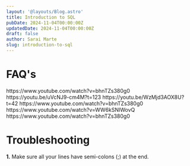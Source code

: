 ```yaml
---
layout: '@layouts/Blog.astro'
title: Introduction to SQL
pubDate: 2024-11-04T00:00:00Z  
updatedDate: 2024-11-04T00:00:00Z 
draft: false
author: Sarai Marte
slug: introduction-to-sql
---
```



# FAQ's

<FAQ question = "How to import a database schema into MySQL Workbench?">
https://www.youtube.com/watch?v=bhnTZs380g0
</FAQ>

<FAQ question = "How to work with unrelated data in Tableau? / How to upload multiple csv files and visualize their data in one workbook?">
https://youtu.be/uVcNJ9-cm4M?t=123
</FAQ>


<FAQ question = "How to write sql queries in MySQL Workbench">
https://youtu.be/WzMjd3AOX8U?t=42
</FAQ>


<FAQ question = "How to show country name/label on map?">
https://www.youtube.com/watch?v=bhnTZs380g0
</FAQ>

<FAQ question = "How to add dollar signs to your labels?">
https://www.youtube.com/watch?v=WW6kSNIWovQ
</FAQ>

<FAQ question = "How to get ERD file from sql database in MySQL Workbench">
https://www.youtube.com/watch?v=bhnTZs380g0
</FAQ>

<FAQ question = "How to re download mysql because you forgot your password?">
</FAQ>


# Troubleshooting 

**1.** Make sure all your lines have semi-colons (;) at the end. 


